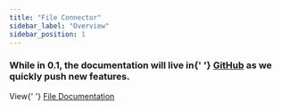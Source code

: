 ```yaml
---
title: "File Connector"
sidebar_label: "Overview"
sidebar_position: 1
---
```



<div className="rounded-md bg-blue-50 p-4">
    <div className="flex">
        <div className="flex-shrink-0">
            <InformationCircleIcon
                className="h-5 w-5 text-blue-400"
                aria-hidden="true"
            />
        </div>
        <div className="ml-3">
            <h3 className="text-sm font-medium text-blue-800 mt-0.5">
                While in 0.1, the documentation will live in{' '}
                <a href="https://github.com/ConduitIO/conduit">GitHub</a> as we
                quickly push new features.
            </h3>
            <p>
                View{' '}
                <a
                    href={`https://github.com/ConduitIO/conduit/tree/main/pkg/plugins/file`}
                >
                    File Documentation
                </a>
            </p>
        </div>
    </div>
</div>
